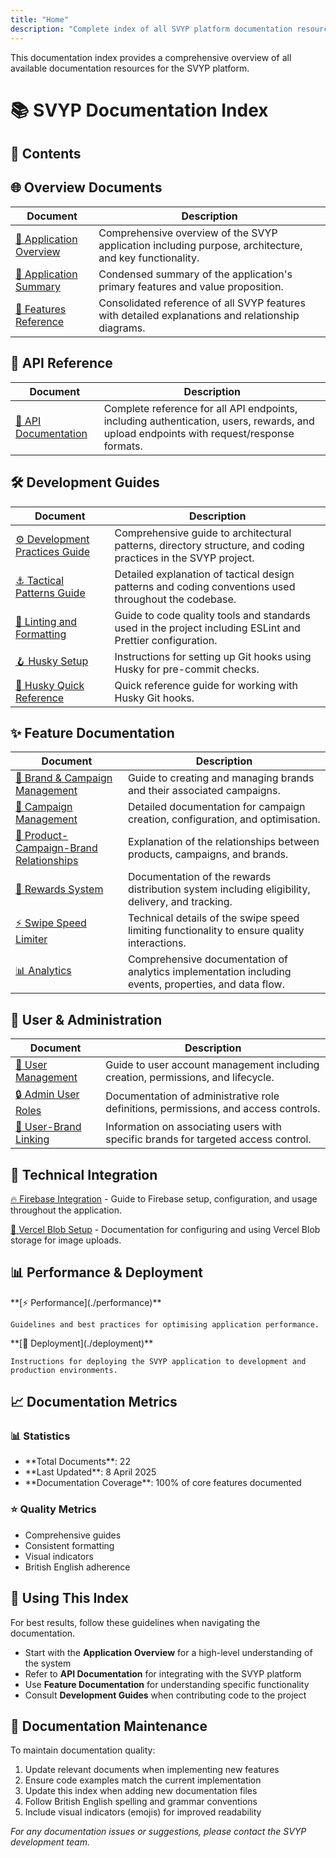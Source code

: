 ```yaml
---
title: "Home"
description: "Complete index of all SVYP platform documentation resources"
---
```


<Note>
  This documentation index provides a comprehensive overview of all available documentation resources for the SVYP platform.
</Note>

# 📚 SVYP Documentation Index

## 🧭 Contents

<CardGroup cols={3}>
  <Card title="🌐 Overview Documents" href="#-overview-documents" />
  <Card title="🔌 API Reference" href="#-api-reference" />
  <Card title="🛠️ Development Guides" href="#️-development-guides" />
  <Card title="✨ Feature Documentation" href="#-feature-documentation" />
  <Card title="👥 User & Administration" href="#-user--administration" />
  <Card title="🔧 Technical Integration" href="#-technical-integration" />
  <Card title="📊 Performance & Deployment" href="#-performance--deployment" />
</CardGroup>

## 🌐 Overview Documents

| Document | Description |
|----------|-------------|
| [📖 Application Overview](./application-overview) | Comprehensive overview of the SVYP application including purpose, architecture, and key functionality. |
| [📑 Application Summary](./application-summary) | Condensed summary of the application's primary features and value proposition. |
| [🌟 Features Reference](./features-reference) | Consolidated reference of all SVYP features with detailed explanations and relationship diagrams. |

## 🔌 API Reference

| Document | Description |
|----------|-------------|
| [📡 API Documentation](./api-documentation) | Complete reference for all API endpoints, including authentication, users, rewards, and upload endpoints with request/response formats. |

## 🛠️ Development Guides

| Document | Description |
|----------|-------------|
| [⚙️ Development Practices Guide](./development-practices-guide) | Comprehensive guide to architectural patterns, directory structure, and coding practices in the SVYP project. |
| [⚓ Tactical Patterns Guide](./tactical-patterns-guide) | Detailed explanation of tactical design patterns and coding conventions used throughout the codebase. |
| [🧹 Linting and Formatting](./linting-and-formatting) | Guide to code quality tools and standards used in the project including ESLint and Prettier configuration. |
| [🪝 Husky Setup](./husky-setup) | Instructions for setting up Git hooks using Husky for pre-commit checks. |
| [📘 Husky Quick Reference](./husky-quick-reference) | Quick reference guide for working with Husky Git hooks. |

## ✨ Feature Documentation

| Document | Description |
|----------|-------------|
| [🏢 Brand & Campaign Management](./brand-campaign-management) | Guide to creating and managing brands and their associated campaigns. |
| [📣 Campaign Management](./campaign-management) | Detailed documentation for campaign creation, configuration, and optimisation. |
| [🔄 Product-Campaign-Brand Relationships](./product-campaign-brand-relationships) | Explanation of the relationships between products, campaigns, and brands. |
| [🎁 Rewards System](./rewards-system) | Documentation of the rewards distribution system including eligibility, delivery, and tracking. |
| [⚡ Swipe Speed Limiter](./swipe-speed-limiter) | Technical details of the swipe speed limiting functionality to ensure quality interactions. |
| [📊 Analytics](./analytics) | Comprehensive documentation of analytics implementation including events, properties, and data flow. |

## 👥 User & Administration

| Document | Description |
|----------|-------------|
| [👤 User Management](./user-management) | Guide to user account management including creation, permissions, and lifecycle. |
| [🔒 Admin User Roles](./admin-user-roles) | Documentation of administrative role definitions, permissions, and access controls. |
| [🔗 User-Brand Linking](./user-brand-linking) | Information on associating users with specific brands for targeted access control. |

## 🔧 Technical Integration

<AccordionGroup>
  <Accordion title="Firebase Integration">
    <div>
      <p>
        <a href="./firebase-integration">🔥 Firebase Integration</a> - Guide to Firebase setup, configuration, and usage throughout the application.
      </p>
    </div>
  </Accordion>
  <Accordion title="Vercel Blob Storage">
    <div>
      <p>
        <a href="./vercel-blob-setup">📁 Vercel Blob Setup</a> - Documentation for configuring and using Vercel Blob storage for image uploads.
      </p>
    </div>
  </Accordion>
</AccordionGroup>

## 📊 Performance & Deployment

<Tabs>
  <Tab title="Performance">
    **[⚡ Performance](./performance)**
    
    Guidelines and best practices for optimising application performance.
  </Tab>
  <Tab title="Deployment">
    **[🚀 Deployment](./deployment)**
    
    Instructions for deploying the SVYP application to development and production environments.
  </Tab>
</Tabs>

## 📈 Documentation Metrics

<div className="grid grid-cols-2 gap-4">
  <div className="border p-4 rounded-md">
    <h3>📊 Statistics</h3>
    <ul>
      <li>**Total Documents**: 22</li>
      <li>**Last Updated**: 8 April 2025</li>
      <li>**Documentation Coverage**: 100% of core features documented</li>
    </ul>
  </div>
  <div className="border p-4 rounded-md">
    <h3>⭐ Quality Metrics</h3>
    <ul>
      <li>Comprehensive guides</li>
      <li>Consistent formatting</li>
      <li>Visual indicators</li>
      <li>British English adherence</li>
    </ul>
  </div>
</div>

## 🔄 Using This Index

<Tip>
  For best results, follow these guidelines when navigating the documentation.
</Tip>

- Start with the **Application Overview** for a high-level understanding of the system
- Refer to **API Documentation** for integrating with the SVYP platform
- Use **Feature Documentation** for understanding specific functionality
- Consult **Development Guides** when contributing code to the project

## 📝 Documentation Maintenance

To maintain documentation quality:

1. Update relevant documents when implementing new features
2. Ensure code examples match the current implementation
3. Update this index when adding new documentation files
4. Follow British English spelling and grammar conventions
5. Include visual indicators (emojis) for improved readability

*For any documentation issues or suggestions, please contact the SVYP development team.*
